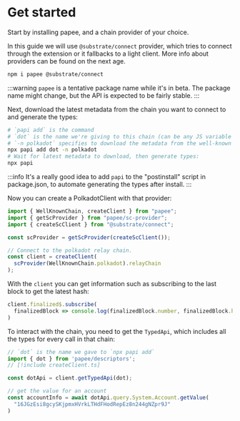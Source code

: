 # Get started

Start by installing papee, and a chain provider of your choice.

In this guide we will use `@substrate/connect` provider, which tries to connect through the extension or it fallbacks to a light client. More info about providers can be found on the next  age.

```sh
npm i papee @substrate/connect
```

:::warning
`papee` is a tentative package name while it's in beta. The package name might change, but the API is expected to be fairly stable.
:::

Next, download the latest metadata from the chain you want to connect to and generate the types:

```sh
# `papi add` is the command
# `dot` is the name we're giving to this chain (can be any JS variable name)
# `-n polkadot` specifies to download the metadata from the well-known chain polkadot
npx papi add dot -n polkadot
# Wait for latest metadata to download, then generate types:
npx papi
```

:::info
It's a really good idea to add `papi` to the "postinstall" script in package.json, to automate generating the types after install.
:::

Now you can create a PolkadotClient with that provider:

```ts filename="createClient.ts"
import { WellKnownChain, createClient } from "papee";
import { getScProvider } from "papee/sc-provider";
import { createScClient } from "@substrate/connect";

const scProvider = getScProvider(createScClient());

// Connect to the polkadot relay chain.
const client = createClient(
  scProvider(WellKnownChain.polkadot).relayChain
);
```

With the `client` you can get information such as subscribing to the last block to get the latest hash:

```ts
client.finalized$.subscribe(
  finalizedBlock => console.log(finalizedBlock.number, finalizedBlock.hash)
)
```

To interact with the chain, you need to get the `TypedApi`, which includes all the types for every call in that chain:

```ts
// `dot` is the name we gave to `npx papi add`
import { dot } from 'papee/descriptors';
// [!include createClient.ts]

const dotApi = client.getTypedApi(dot);

// get the value for an account
const accountInfo = await dotApi.query.System.Account.getValue(
  "16JGzEsi8gcySKjpmxHVrkLTHdFHodRepEz8n244gNZpr9J"
)
```


